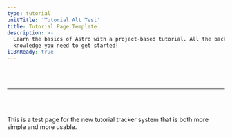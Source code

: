 ```yaml
---
type: tutorial
unitTitle: 'Tutorial Alt Test'
title: Tutorial Page Template
description: >-
  Learn the basics of Astro with a project-based tutorial. All the background
  knowledge you need to get started!
i18nReady: true
---
```


<br/><br/>
<hr/>
<br/><br/>
<TutorialTracker text="tutorial-1"/>

This is a test page for the new tutorial tracker system that is both more simple and more usable.

<TutorialConfirmButton 
	tutorialUnit="tutorial-2-step-1"
	text="tutorial-2-step-1 complete"
/>
<TutorialConfirmButton 
	tutorialUnit="tutorial-2-step-2"
	text="tutorial-2-step-2 complete"
/>
<TutorialConfirmButton 
	tutorialUnit="tutorial-2-step-3"
	text="tutorial-2-step-3 complete"
/>